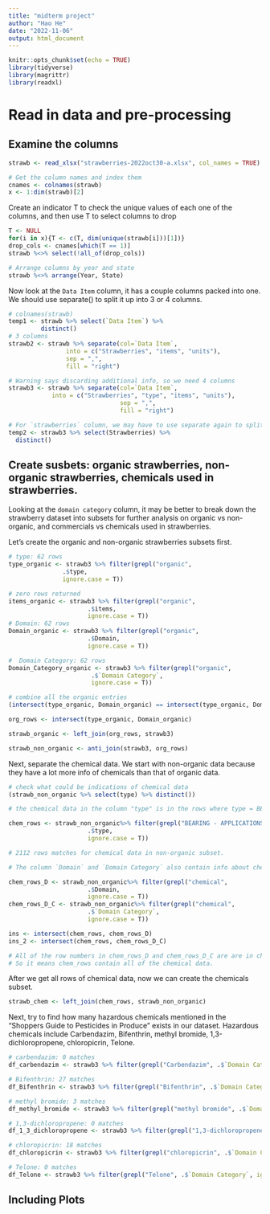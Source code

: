 ```yaml
---
title: "midterm project"
author: "Hao He"
date: "2022-11-06"
output: html_document
---
```


```r
knitr::opts_chunk$set(echo = TRUE)
library(tidyverse)
library(magrittr)
library(readxl)
```

# Read in data and pre-processing

## Examine the columns 
```r
strawb <- read_xlsx("strawberries-2022oct30-a.xlsx", col_names = TRUE)

# Get the column names and index them
cnames <- colnames(strawb)
x <- 1:dim(strawb)[2]

```

Create an indicator T to check the unique values of each one of the columns, and then use T to select columns to drop
```r
T <- NULL
for(i in x){T <- c(T, dim(unique(strawb[i]))[1])}
drop_cols <- cnames[which(T == 1)]
strawb %<>% select(!all_of(drop_cols))

# Arrange columns by year and state
strawb %<>% arrange(Year, State)

```


Now look at the `Data Item` column, it has a couple columns packed into one. We should use separate() to split it up into 3 or 4 columns.
```r
# colnames(strawb)
temp1 <- strawb %>% select(`Data Item`) %>% 
         distinct()
# 3 columns
strawb2 <- strawb %>% separate(col=`Data Item`,
                into = c("Strawberries", "items", "units"),
                sep = ",",
                fill = "right")

# Warning says discarding additional info, so we need 4 columns
strawb3 <- strawb %>% separate(col=`Data Item`,
            into = c("Strawberries", "type", "items", "units"),
                               sep = ",",
                               fill = "right")

# For `strawberries` column, we may have to use separate again to split up the `price received` part in further analysis, if we want to compare to price received data.
temp2 <- strawb3 %>% select(Strawberries) %>% 
  distinct()

```


## Create susbets: organic strawberries, non-organic strawberries, chemicals used in strawberries.
Looking at the `domain category` column, it may be better to break down the strawberry dataset into subsets for further analysis on organic vs non-organic, and commercials vs chemicals used in strawberries.

Let's create the organic and non-organic strawberries subsets first.
```r
# type: 62 rows
type_organic <- strawb3 %>% filter(grepl("organic", 
               .$type, 
               ignore.case = T))

# zero rows returned 
items_organic <- strawb3 %>% filter(grepl("organic", 
                      .$items, 
                      ignore.case = T))  
# Domain: 62 rows
Domain_organic <- strawb3 %>% filter(grepl("organic", 
                      .$Domain, 
                      ignore.case = T))

#  Domain Category: 62 rows
Domain_Category_organic <- strawb3 %>% filter(grepl("organic", 
                       .$`Domain Category`, 
                       ignore.case = T))

# combine all the organic entries
(intersect(type_organic, Domain_organic) == intersect(type_organic, Domain_Category_organic))

org_rows <- intersect(type_organic, Domain_organic)

strawb_organic <- left_join(org_rows, strawb3)

strawb_non_organic <- anti_join(strawb3, org_rows)
```


Next, separate the chemical data. We start with non-organic data because they have a lot more info of chemicals than that of organic data.

```r
# check what could be indications of chemical data 
(strawb_non_organic %>% select(type) %>% distinct())

# the chemical data in the column "type" is in the rows where type = BEARING - Application, so we find them by matching strings 

chem_rows <- strawb_non_organic%>% filter(grepl("BEARING - APPLICATIONS", 
                      .$type, 
                      ignore.case = T)) 

# 2112 rows matches for chemical data in non-organic subset.

# The column `Domain` and `Domain Category` also contain info about chemicals

chem_rows_D <- strawb_non_organic%>% filter(grepl("chemical", 
                      .$Domain, 
                      ignore.case = T))
chem_rows_D_C <- strawb_non_organic%>% filter(grepl("chemical", 
                      .$`Domain Category`, 
                      ignore.case = T))

ins <- intersect(chem_rows, chem_rows_D)
ins_2 <- intersect(chem_rows, chem_rows_D_C)

# All of the row numbers in chem_rows_D and chem_rows_D_C are are in chem_rows. 
# So it means chem_rows contain all of the chemical data.

```

After we get all rows of chemical data, now we can create the chemicals subset.
```r
strawb_chem <- left_join(chem_rows, strawb_non_organic)
```


Next, try to find how many hazardous chemicals mentioned in the "Shoppers Guide to Pesticides in Produce" exists in our dataset. Hazardous chemicals include Carbendazim, Bifenthrin, methyl bromide, 1,3-dichloropropene, chloropicrin, Telone.
```r
# carbendazim: 0 matches
df_carbendazim <- strawb3 %>% filter(grepl("Carbendazim", .$`Domain Category`, ignore.case=TRUE))

# Bifenthrin: 27 matches
df_Bifenthrin <- strawb3 %>% filter(grepl("Bifenthrin", .$`Domain Category`, ignore.case=TRUE))

# methyl bromide: 3 matches
df_methyl_bromide <- strawb3 %>% filter(grepl("methyl bromide", .$`Domain Category`, ignore.case=TRUE))

# 1,3-dichloropropene: 0 matches 
df_1_3_dichloropropene <- strawb3 %>% filter(grepl("1,3-dichloropropene", .$`Domain Category`, ignore.case=TRUE))

# chloropicrin: 18 matches
df_chloropicrin <- strawb3 %>% filter(grepl("chloropicrin", .$`Domain Category`, ignore.case=TRUE))

# Telone: 0 matches
df_Telone <- strawb3 %>% filter(grepl("Telone", .$`Domain Category`, ignore.case=TRUE))
```

## Including Plots
